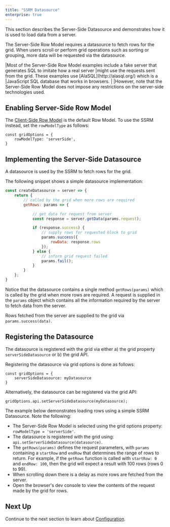```yaml
---
title: "SSRM Datasource"
enterprise: true
---
```


This section describes the Server-Side Datasource and demonstrates how it is used to load data from a server.

The Server-Side Row Model requires a datasource to fetch rows for the grid. When users scroll or perform grid operations
such as sorting or grouping, more data will be requested via the datasource.

<note>
|Most of the Server-Side Row Model examples include a fake server that generates SQL to imitate how a real server
|might use the requests sent from the grid. These examples use [AlaSQL](http://alasql.org/) which is a
|JavaScript SQL database that works in browsers.
|
|However, note that the Server-Side Row Model does not impose any restrictions on the server-side technologies used.
</note>

## Enabling Server-Side Row Model

The [Client-Side Row Model](/client-side-model/) is the default Row Model. To use the SSRM instead, set the `rowModelType` as follows:

```
const gridOptions = {
    rowModelType: 'serverSide',
}
```

## Implementing the Server-Side Datasource

A datasource is used by the SSRM to fetch rows for the grid. 

<interface-documentation interfaceName='IServerSideDatasource' ></interface-documentation>

The following snippet shows a simple datasource implementation:

```js
const createDatasource = server => {
    return {
        // called by the grid when more rows are required
        getRows: params => {

            // get data for request from server
            const response = server.getData(params.request);

            if (response.success) {
                // supply rows for requested block to grid
                params.success({
                    rowData: response.rows
                });
            } else {
                // inform grid request failed
                params.fail();
            }
        }
    };
}
```

Notice that the datasource contains a single method `getRows(params)` which is called by the grid when more rows are 
required. A request is supplied in the `params` object which contains all the information required by the server to
fetch data from the server.

Rows fetched from the server are supplied to the grid via `params.success(data)`.

## Registering the Datasource

The datasource is registered with the grid via either a) the grid property `serverSideDatasource` or b) the grid API.

Registering the datasource via grid options is done as follows:

```
const gridOptions = {
    serverSideDatasource: myDatasource
}
```

Alternatively, the datasource can be registered via the grid API:

```
gridOptions.api.setServerSideDatasource(myDatasource);
```

The example below demonstrates loading rows using a simple SSRM Datasource. Note the following:

- The Server-Side Row Model is selected using the grid options property: `rowModelType = 'serverSide'`.
- The datasource is registered with the grid using: `api.setServerSideDatasource(datasource)`.
- The `getRows(params)` defines the request parameters, with `params` containing a `startRow` and `endRow` that determines the range of rows to return. For example, if the `getRows` function is called with `startRow: 0` and `endRow: 100`, then the grid will expect a result with 100 rows (rows 0 to 99).
- When scrolling down there is a delay as more rows are fetched from the server.
- Open the browser's dev console to view the contents of the request made by the grid for rows.

<GridExampleRunner title='Simple Server-Side Datasource' name='simple' type='generated' options='{ "enterprise": true, "modules": ["serverside", "menu", "columnpanel"] }'></GridExampleRunner>

## Next Up

Continue to the next section to learn about [Configuration](/server-side-model-configuration/).
